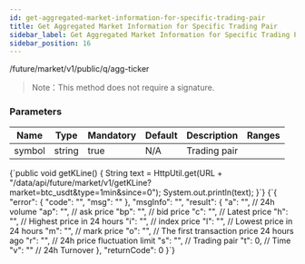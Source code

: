 ```yaml
---
id: get-aggregated-market-information-for-specific-trading-pair
title: Get Aggregated Market Information for Specific Trading Pair
sidebar_label: Get Aggregated Market Information for Specific Trading Pair
sidebar_position: 16
---
```


/future/market/v1/public/q/agg-ticker

> Note：This method does not require a signature.

### Parameters

| Name   | Type   | Mandatory | Default | Description  | Ranges |
| ------ | ------ | --------- | ------- | ------------ | ------ |
| symbol | string | true      | N/A     | Trading pair |        |


<CodeBlock language="java" title="Java">
  {`public void getKLine() {
    String text = HttpUtil.get(URL + "/data/api/future/market/v1/getKLine?market=btc_usdt&type=1min&since=0");
    System.out.println(text);
}`}
</CodeBlock>

<CodeBlock language="json" title="Response">
  {`{
  "error": {
    "code": "",
    "msg": ""
  },
  "msgInfo": "",
  "result": {
    "a": "",  // 24h volume
    "ap": "", // ask price
    "bp": "", // bid price
    "c": "",  // Latest price
    "h": "",  // Highest price in 24 hours
    "i": "",  // index price
    "l": "",  // Lowest price in 24 hours
    "m": "",  // mark price
    "o": "",  // The first transaction price 24 hours ago
    "r": "",  // 24h price fluctuation limit
    "s": "",  // Trading pair
    "t": 0,   // Time
    "v": ""   // 24h Turnover
  },
  "returnCode": 0
}`}
</CodeBlock>
